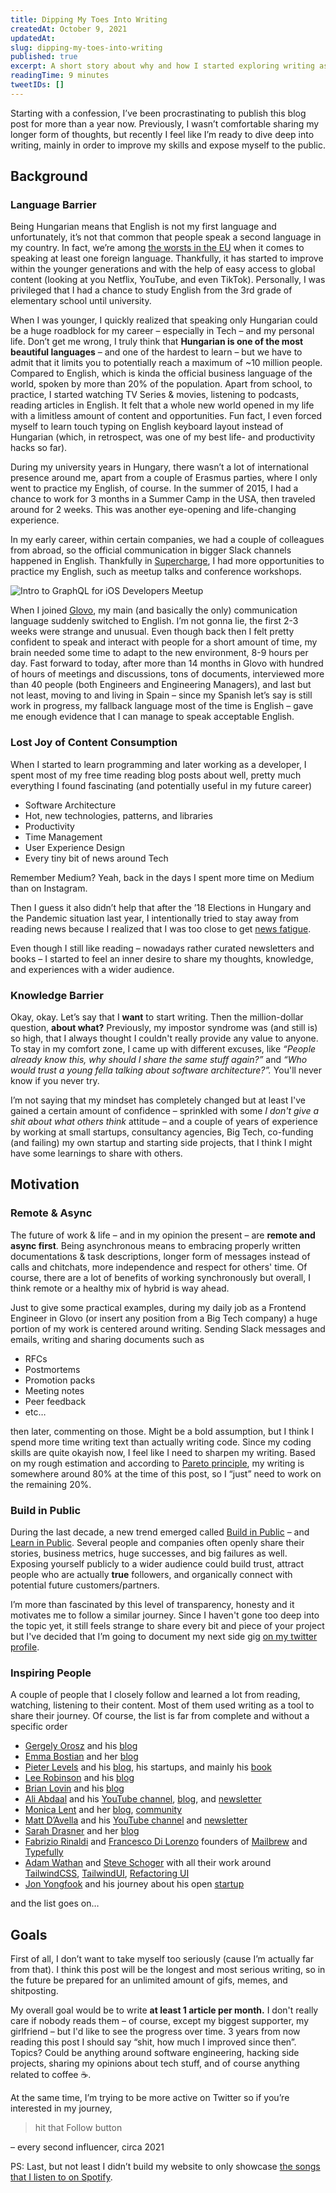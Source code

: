 ```yaml
---
title: Dipping My Toes Into Writing
createdAt: October 9, 2021
updatedAt:
slug: dipping-my-toes-into-writing
published: true
excerpt: A short story about why and how I started exploring writing as a way to express myself and in order to improve my skills.
readingTime: 9 minutes
tweetIDs: []
---
```


Starting with a confession, I’ve been procrastinating to publish this blog post for more than a year now. Previously, I wasn’t comfortable sharing my longer form of thoughts, but recently I feel like I’m ready to dive deep into writing, mainly in order to improve my skills and expose myself to the public.

## Background

### Language Barrier

Being Hungarian means that English is not my first language and unfortunately, it’s not that common that people speak a second language in my country. In fact, we’re among [the worsts in the EU](https://ec.europa.eu/eurostat/statistics-explained/index.php?title=Foreign_language_skills_statistics) when it comes to speaking at least one foreign language. Thankfully, it has started to improve within the younger generations and with the help of easy access to global content (looking at you Netflix, YouTube, and even TikTok). Personally, I was privileged that I had a chance to study English from the 3rd grade of elementary school until university.

When I was younger, I quickly realized that speaking only Hungarian could be a huge roadblock for my career – especially in Tech – and my personal life. Don’t get me wrong, I truly think that **Hungarian is one of the most beautiful languages** – and one of the hardest to learn – but we have to admit that it limits you to potentially reach a maximum of ~10 million people. Compared to English, which is kinda the official business language of the world, spoken by more than 20% of the population. Apart from school, to practice, I started watching TV Series & movies, listening to podcasts, reading articles in English. It felt that a whole new world opened in my life with a limitless amount of content and opportunities. Fun fact, I even forced myself to learn touch typing on English keyboard layout instead of Hungarian (which, in retrospect, was one of my best life- and productivity hacks so far).

During my university years in Hungary, there wasn’t a lot of international presence around me, apart from a couple of Erasmus parties, where I only went to practice my English, of course. In the summer of 2015, I had a chance to work for 3 months in a Summer Camp in the USA, then traveled around for 2 weeks. This was another eye-opening and life-changing experience.

In my early career, within certain companies, we had a couple of colleagues from abroad, so the official communication in bigger Slack channels happened in English. Thankfully in [Supercharge](https://supercharge.io), I had more opportunities to practice my English, such as meetup talks and conference workshops.

<Image
  alt="Intro to GraphQL for iOS Developers Meetup"
  src="/assets/thoughts/dipping-my-toes-into-writing/intro-to-graphql.jpeg"
  width={1087}
  height={722}
  priority
/>

When I joined [Glovo](https://glovoapp.com), my main (and basically the only) communication language suddenly switched to English. I’m not gonna lie, the first 2-3 weeks were strange and unusual. Even though back then I felt pretty confident to speak and interact with people for a short amount of time, my brain needed some time to adapt to the new environment, 8-9 hours per day. Fast forward to today, after more than 14 months in Glovo with hundred of hours of meetings and discussions, tons of documents, interviewed more than 40 people (both Engineers and Engineering Managers), and last but not least, moving to and living in Spain – since my Spanish let’s say is still work in progress, my fallback language most of the time is English – gave me enough evidence that I can manage to speak acceptable English.

### Lost Joy of Content Consumption

When I started to learn programming and later working as a developer, I spent most of my free time reading blog posts about well, pretty much everything I found fascinating (and potentially useful in my future career)

- Software Architecture
- Hot, new technologies, patterns, and libraries
- Productivity
- Time Management
- User Experience Design
- Every tiny bit of news around Tech

Remember Medium? Yeah, back in the days I spent more time on Medium than on Instagram.

Then I guess it also didn’t help that after the ’18 Elections in Hungary and the Pandemic situation last year, I intentionally tried to stay away from reading news because I realized that I was too close to get [news fatigue](https://www.ebu.ch/publications/research/loginonly/report/experimenting-with-news-fatigue-and-news-avoidance).

Even though I still like reading – nowadays rather curated newsletters and books – I started to feel an inner desire to share my thoughts, knowledge, and experiences with a wider audience.

### Knowledge Barrier

Okay, okay. Let’s say that I **want** to start writing. Then the million-dollar question, **about what?** Previously, my impostor syndrome was (and still is) so high, that I always thought I couldn't really provide any value to anyone. To stay in my comfort zone, I came up with different excuses, like _“People already know this, why should I share the same stuff again?”_ and _“Who would trust a young fella talking about software architecture?”._ You'll never know if you never try.

I’m not saying that my mindset has completely changed but at least I've gained a certain amount of confidence – sprinkled with some _I don't give a shit about what others think_ attitude – and a couple of years of experience by working at small startups, consultancy agencies, Big Tech, co-funding (and failing) my own startup and starting side projects, that I think I might have some learnings to share with others.

## Motivation

### Remote & Async

The future of work & life – and in my opinion the present – are **remote and async first**. Being asynchronous means to embracing properly written documentations & task descriptions, longer form of messages instead of calls and chitchats, more independence and respect for others' time. Of course, there are a lot of benefits of working synchronously but overall, I think remote or a healthy mix of hybrid is way ahead.

Just to give some practical examples, during my daily job as a Frontend Engineer in Glovo (or insert any position from a Big Tech company) a huge portion of my work is centered around writing. Sending Slack messages and emails, writing and sharing documents such as

- RFCs
- Postmortems
- Promotion packs
- Meeting notes
- Peer feedback
- etc…

then later, commenting on those. Might be a bold assumption, but I think I spend more time writing text than actually writing code. Since my coding skills are quite okayish now, I feel like I need to sharpen my writing. Based on my rough estimation and according to [Pareto principle](https://en.wikipedia.org/wiki/Pareto_principle), my writing is somewhere around 80% at the time of this post, so I “just” need to work on the remaining 20%.

### Build in Public

During the last decade, a new trend emerged called [Build in Public](https://www.buildinpublic.xyz/what-is-build-in-public) – and [Learn in Public](https://www.swyx.io/learn-in-public/). Several people and companies often openly share their stories, business metrics, huge successes, and big failures as well. Exposing yourself publicly to a wider audience could build trust, attract people who are actually **true** followers, and organically connect with potential future customers/partners.

I’m more than fascinated by this level of transparency, honesty and it motivates me to follow a similar journey. Since I haven't gone too deep into the topic yet, it still feels strange to share every bit and piece of your project but I've decided that I’m going to document my next side gig [on my twitter profile](https://twitter.com/matepappcom).

### Inspiring People

A couple of people that I closely follow and learned a lot from reading, watching, listening to their content. Most of them used writing as a tool to share their journey. Of course, the list is far from complete and without a specific order

- [Gergely Orosz](http://twitter.com/GergelyOrosz) and his [blog](https://blog.pragmaticengineer.com)
- [Emma Bostian](https://twitter.com/EmmaBostian) and her [blog](https://www.compiled.blog/blog)
- [Pieter Levels](https://twitter.com/levelsio) and his [blog](https://levels.io), his startups, and mainly his [book](https://makebook.io)
- [Lee Robinson](https://twitter.com/leeerob) and his [blog](https://leerob.io/blog)
- [Brian Lovin](https://twitter.com/brian_lovin) and his [blog](https://brianlovin.com/writing)
- [Ali Abdaal](https://twitter.com/aliabdaal) and his [YouTube channel](https://youtube.com/aliabdaal), [blog](https://aliabdaal.com/articles/), and [newsletter](https://aliabdaal.com/friendzone/)
- [Monica Lent](https://twitter.com/monicalent) and her [blog](https://monicalent.com/blog/), [community](https://bloggingfordevs.com)
- [Matt D’Avella](http://twitter.com/mattdavella) and his [YouTube channel](https://www.youtube.com/mattdavella) and [newsletter](https://www.mattdavella.com)
- [Sarah Drasner](https://twitter.com/sarah_edo) and her [blog](https://sarah.dev/writing)
- [Fabrizio Rinaldi](https://twitter.com/linuz90) and [Francesco Di Lorenzo](https://twitter.com/frankdilo) founders of [Mailbrew](https://mailbrew.com) and [Typefully](https://typefully.app)
- [Adam Wathan](https://twitter.com/adamwathan) and [Steve Schoger](https://twitter.com/steveschoger) with all their work around [TailwindCSS](https://tailwindcss.com), [TailwindUI](https://tailwindui.com), [Refactoring UI](https://www.refactoringui.com)
- [Jon Yongfook](https://twitter.com/yongfook) and his journey about his open [startup](https://www.bannerbear.com/open/)

and the list goes on…

## Goals

First of all, I don’t want to take myself too seriously (cause I’m actually far from that). I think this post will be the longest and most serious writing, so in the future be prepared for an unlimited amount of gifs, memes, and shitposting.

My overall goal would be to write **at least 1 article per month.** I don't really care if nobody reads them – of course, except my biggest supporter, my girlfriend – but I'd like to see the progress over time. 3 years from now reading this post I should say “shit, how much I improved since then”. Topics? Could be anything around software engineering, hacking side projects, sharing my opinions about tech stuff, and of course anything related to coffee ☕️.

At the same time, I’m trying to be more active on Twitter so if you’re interested in my journey,

> hit that Follow button

– every second influencer, circa 2021

PS: Last, but not least I didn’t build my website to only showcase [the songs that I listen to on Spotify](/about#recently-played).
